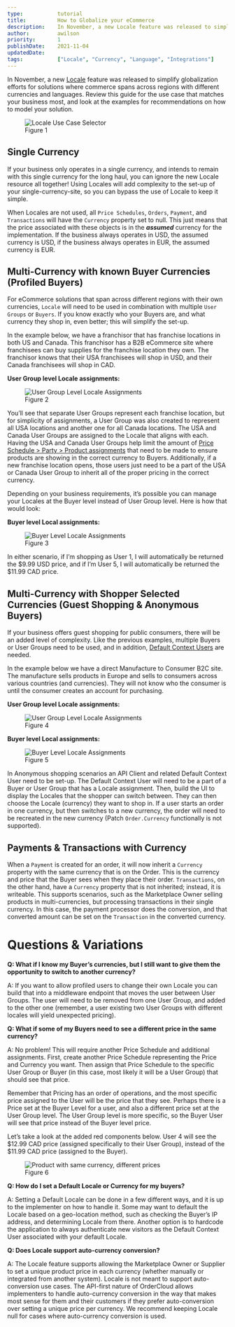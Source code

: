 ```yaml
---
type:           tutorial
title:          How to Globalize your eCommerce
description:    In November, a new Locale feature was released to simplify globalization efforts for solutions where commerce spans across regions with different currencies and languages*. Review this guide for the use case that matches your business most, and look at the examples for recommendations on how to model your solution.
author:         awilson
priority:       1
publishDate:    2021-11-04
updatedDate:    
tags:           ["Locale", "Currency", "Language", "Integrations"]
---
```


In November, a new [Locale](https://ordercloud.io/knowledge-base/globalization-multicurrency-multilanguage) feature was released to simplify globalization efforts for solutions where commerce spans across regions with different currencies and languages. Review this guide for the use case that matches your business most, and look at the examples for recommendations on how to model your solution.

<figure class="blog-figure">
<img src="/images/knowledge-base/inline/locale-use-guide/locale_1.jpg" alt="Locale Use Case Selector"/>
<figcaption>Figure 1</figcaption>
</figure>


## Single Currency

If your business only operates in a single currency, and intends to remain with this single currency for the long haul, you can ignore the new Locale resource all together! Using Locales will add complexity to the set-up of your single-currency-site, so you can bypass the use of Locale to keep it simple.

When Locales are not used, all `Price Schedules`, `Orders`, `Payment`, and `Transactions` will have the `Currency` property set to null. This just means that the price associated with these objects is in the ***assumed*** currency for the implementation. If the business always operates in USD, the assumed currency is USD, if the business always operates in EUR, the assumed currency is EUR.

## Multi-Currency with known Buyer Currencies (Profiled Buyers)

For eCommerce solutions that span across different regions with their own currencies, `Locale` will need to be used in combination with multiple `User Groups` or `Buyers`. If you know exactly who your Buyers are, and what currency they shop in, even better; this will simplify the set-up.

In the example below, we have a franchisor that has franchise locations in both US and Canada. This franchisor has a B2B eCommerce site where franchisees can buy supplies for the franchise location they own. The franchisor knows that their USA franchisees will shop in USD, and their Canada franchisees will shop in CAD.

**User Group level Locale assignments:**
<figure class="blog-figure">
<img src="/images/knowledge-base/inline/locale-use-guide/locale_2.jpg" alt="User Group Level Locale Assignments"/>
<figcaption>Figure 2</figcaption>
</figure>

You’ll see that separate User Groups represent each franchise location, but for simplicity of assignments, a User Group was also created to represent all USA locations and another one for all Canada locations. The USA and Canada User Groups are assigned to the Locale that aligns with each. Having the USA and Canada User Groups help limit the amount of [Price Schedule > Party > Product assignments](https://ordercloud.io/api-reference/product-catalogs/products/save-assignment) that need to be made to ensure products are showing in the correct currency to Buyers. Additionally, if a new franchise location opens, those users just need to be a part of the USA or Canada User Group to inherit all of the proper pricing in the correct currency.

Depending on your business requirements, it’s possible you can manage your Locales at the Buyer level instead of User Group level. Here is how that would look:

**Buyer level Local assignments:**
<figure class="blog-figure">
<img src="/images/knowledge-base/inline/locale-use-guide/locale_3.jpg" alt="Buyer Level Locale Assignments"/>
<figcaption>Figure 3</figcaption>
</figure>

In either scenario, if I’m shopping as User 1, I will automatically be returned the $9.99 USD price, and if I’m User 5, I will automatically be returned the $11.99 CAD price.

## Multi-Currency with Shopper Selected Currencies (Guest Shopping & Anonymous Buyers)

If your business offers guest shopping for public consumers, there will be an added level of complexity. Like the previous examples, multiple Buyers or User Groups need to be used, and in addition, [Default Context Users](https://ordercloud.io/knowledge-base/anonymous-shopping) are needed.

In the example below we have a direct Manufacture to Consumer B2C site. The manufacture sells products in Europe and sells to consumers across various countries (and currencies). They will not know who the consumer is until the consumer creates an account for purchasing.

**User Group level Locale assignments:**
<figure class="blog-figure">
<img src="/images/knowledge-base/inline/locale-use-guide/locale_4.jpg" alt="User Group Level Locale Assignments"/>
<figcaption>Figure 4</figcaption>
</figure>

**Buyer level Local assignments:**
<figure class="blog-figure">
<img src="/images/knowledge-base/inline/locale-use-guide/locale_5.jpg" alt="Buyer Level Locale Assignments"/>
<figcaption>Figure 5</figcaption>
</figure>

In Anonymous shopping scenarios an API Client and related Default Context User need to be set-up. The Default Context User will need to be a part of a Buyer or User Group that has a Locale assignment. Then, build the UI to display the Locales that the shopper can switch between. They can then choose the Locale (currency) they want to shop in. If a user starts an order in one currency, but then switches to a new currency, the order will need to be recreated in the new currency (Patch `Order.Currency` functionally is not supported).

## Payments & Transactions with Currency

When a `Payment` is created for an order, it will now inherit a `Currency` property with the same currency that is on the Order. This is the currency and price that the Buyer sees when they place their order. `Transactions`, on the other hand, have a `Currency` property that is not inherited; instead, it is writeable. This supports scenarios, such as the Marketplace Owner selling products in multi-currencies, but processing transactions in their single currency. In this case, the payment processor does the conversion, and that converted amount can be set on the `Transaction` in the converted currency.

# Questions & Variations

**Q: What if I know my Buyer’s currencies, but I still want to give them the opportunity to switch to another currency?**

 A: If you want to allow profiled users to change their own Locale you can build that into a middleware endpoint that moves the user between User Groups. The user will need to be removed from one User Group, and added to the other one (remember, a user existing two User Groups with different locales will yield unexpected pricing).


**Q: What if some of my Buyers need to see a different price in the same currency?**

A: No problem! This will require another Price Schedule and additional assignments. First, create another Price Schedule representing the Price and Currency you want. Then assign that Price Schedule to the specific User Group or Buyer (in this case, most likely it will be a User Group) that should see that price.

Remember that Pricing has an order of operations, and the most specific price assigned to the User will be the price that they see. Perhaps there is a Price set at the Buyer Level for a user, and also a different price set at the User Group level. The User Group level is more specific, so the Buyer User will see that price instead of the Buyer level price.

Let’s take a look at the added red components below. User 4 will see the $12.99 CAD price (assigned specifically to their User Group), instead of the $11.99 CAD price (assigned to the Buyer).
<figure class="blog-figure">
<img src="/images/knowledge-base/inline/locale-use-guide/locale_6.jpg" alt="Product with same currency, different prices"/>
<figcaption>Figure 6</figcaption>
</figure>

**Q: How do I set a Default Locale or Currency for my buyers?**

A: Setting a Default Locale can be done in a few different ways, and it is up to the implementer on how to handle it. Some may want to default the Locale based on a geo-location method, such as checking the Buyer’s IP address, and determining Locale from there. Another option is to hardcode the application to always authenticate new visitors as the Default Context User associated with your default Locale.

**Q: Does Locale support auto-currency conversion?**

A: The Locale feature supports allowing the Marketplace Owner or Supplier to set a unique product price in each currency (whether manually or integrated from another system). Locale is not meant to support auto-conversion use cases. The API-first nature of OrderCloud allows implementers to handle auto-currency conversion in the way that makes most sense for them and their customers if they prefer auto-conversion over setting a unique price per currency. We recommend keeping Locale null for cases where auto-currency conversion is used.
